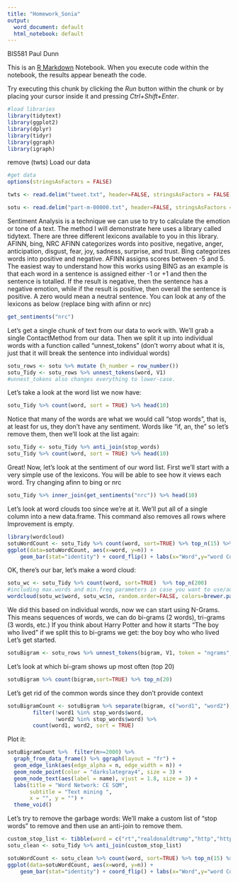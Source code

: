 ---
title: "Homework_Sonia"
output:
  word_document: default
  html_notebook: default
---
BIS581
Paul Dunn


This is an [R Markdown](http://rmarkdown.rstudio.com) Notebook. When you execute code within the notebook, the results appear beneath the code. 

Try executing this chunk by clicking the *Run* button within the chunk or by placing your cursor inside it and pressing *Ctrl+Shift+Enter*. 

```{r chunk-libraryloading}
#load libraries
library(tidytext)
library(ggplot2)
library(dplyr)
library(tidyr)
library(ggraph)
library(igraph)
```
remove (twts)
Load our data
```{r chunk-readdata}
#get data
options(stringsAsFactors = FALSE)

twts <- read.delim("tweet.txt", header=FALSE, stringsAsFactors = FALSE, sep='|')

sotu <- read.delim("part-m-00000.txt", header=FALSE, stringsAsFactors = FALSE, sep='|')
```

Sentiment Analysis is a technique we can use to try to calculate the emotion or tone of a text.
The method I will demonstrate here uses a library called tidytext. There are three different lexicons available to you in this library.
AFINN, bing, NRC
AFINN categorizes words into positive, negative, anger, anticipation, disgust, fear, joy, sadness, surprise, and trust.
Bing categorizes words into positive and negative.
AFINN assigns scores between -5 and 5.
The easiest way to understand how this works using BING as an example is that each word in a sentence is assigned either -1 or +1 and then the sentence is totalled. If the result is negative, then the sentence has a negative emotion, while if the result is positive, then overall the sentence is positive. A zero would mean a neutral sentence.
You can look at any of the lexicons as below (replace bing with afinn or nrc)
```{r chunk-showsentiment}
get_sentiments("nrc")
```

Let's get a single chunk of text from our data to work with. 
We'll grab a single ContactMethod from our data. Then we split it up into individual words with a function called "unnest_tokens" (don't worry about what it is, just that it will break the sentence into individual words)

```{r chunk-labelrows-breakstrings}

sotu_rows <- sotu %>% mutate (h_number = row_number())
sotu_Tidy <- sotu_rows %>% unnest_tokens(word, V1)
#unnest_tokens also changes everything to lower-case.

```
Let's take a look at the word list we now have:
```{r chunk-countwords}
sotu_Tidy %>% count(word, sort = TRUE) %>% head(10)
```
Notice that many of the words are what we would call "stop words", that is, at least for us, they don't have any sentiment. Words like "if, an, the" so let's remove them, then we'll look at the list again:
```{r chunk-remotestopwords}
sotu_Tidy <- sotu_Tidy %>% anti_join(stop_words)
sotu_Tidy %>% count(word, sort = TRUE) %>% head(10)
```

Great! Now, let's look at the sentiment of our word list. First we'll start with a very simple use of the lexicons. You will be able to see how it views each word. Try changing afinn to bing or nrc
```{r chunk-getsentiments}
sotu_Tidy %>% inner_join(get_sentiments("nrc")) %>% head(10)
```

Let's look at word clouds too since we're at it. We'll put all of a single column into a new data.frame. This command also removes all rows where Improvement is empty.
```{r code1, echo=FALSE, message=FALSE, warning=FALSE}
library(wordcloud)
sotuWordCount <- sotu_Tidy %>% count(word, sort=TRUE) %>% top_n(15) %>% mutate(word = reorder(word,n)) 
ggplot(data=sotuWordCount, aes(x=word, y=n)) +
    geom_bar(stat="identity") + coord_flip() + labs(x="Word",y="word Count",title="Word Frequency")
```

OK, there's our bar, let's make a word cloud:
```{r code2, echo=FALSE, message=FALSE, warning=FALSE}
sotu_wc <- sotu_Tidy %>% count(word, sort=TRUE)  %>% top_n(200)
#including max.words and min.freq parameters in case you want to use/adjust in other clouds
wordcloud(sotu_wc$word, sotu_wc$n, random.order=FALSE, colors=brewer.pal(8,"Dark2"), max.words=200, scale=c(3,.5),min.freq=1)
```

We did this based on individual words, now we can start using N-Grams. This means sequences of words, we can do bi-grams (2 words), tri-grams (3 words, etc.) If you think about Harry Potter and how it starts "The boy who lived" if we split this to bi-grams we get:
the boy
boy who
who lived
Let's get started. 
```{r code3, echo=FALSE, message=FALSE, warning=FALSE}
sotuBigram <- sotu_rows %>% unnest_tokens(bigram, V1, token = "ngrams", n = 2)
```

Let's look at which bi-gram shows up most often (top 20)
```{r code4, echo=FALSE, message=FALSE, warning=FALSE}
sotuBigram %>% count(bigram,sort=TRUE) %>% top_n(20)
```

Let's get rid of the common words since they don't provide context
```{r code5, echo=FALSE, message=FALSE, warning=FALSE}
sotuBigramCount <- sotuBigram %>% separate(bigram, c("word1", "word2"), sep = " ") %>%
        filter(!word1 %in% stop_words$word,
               !word2 %in% stop_words$word) %>%
        count(word1, word2, sort = TRUE)
```
Plot it:
```{r code6, echo=FALSE, message=FALSE, warning=FALSE}

sotuBigramCount %>%  filter(n>=2000) %>%
  graph_from_data_frame() %>% ggraph(layout = "fr") +
  geom_edge_link(aes(edge_alpha = n, edge_width = n)) +
  geom_node_point(color = "darkslategray4", size = 3) +
  geom_node_text(aes(label = name), vjust = 1.8, size = 3) +
  labs(title = "Word Network: CE SQM",
       subtitle = "Text mining ",
       x = "", y = "") +
  theme_void()
```

Let's try to remove the garbage words:
We'll make a custom list of "stop words" to remove and then use an anti-join to remove them.
```{r code7}
custom_stop_list <- tibble(word = c("rt","realdonaldtrump","http","https","tco","amp","sotu","??","?","???","i?","?","potus"))
sotu_clean <- sotu_Tidy %>% anti_join(custom_stop_list)
```


```{r code8}
sotuWordCount <- sotu_clean %>% count(word, sort=TRUE) %>% top_n(15) %>% mutate(word = reorder(word,n)) 
ggplot(data=sotuWordCount, aes(x=word, y=n)) +
    geom_bar(stat="identity") + coord_flip() + labs(x="Word",y="word Count",title="Word Frequency")
```

